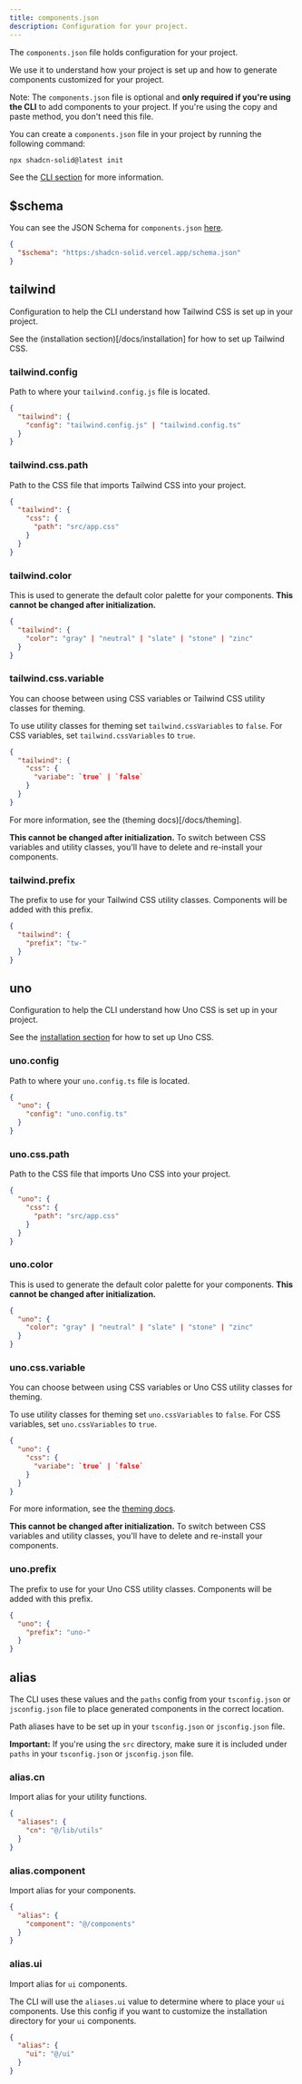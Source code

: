 ```yaml
---
title: components.json
description: Configuration for your project.
---
```


The `components.json` file holds configuration for your project.

We use it to understand how your project is set up and how to generate components customized for your project.

Note: The `components.json` file is optional and **only required if you're using the CLI** to
add components to your project. If you're using the copy and paste method, you don't need this
file.

You can create a `components.json` file in your project by running the following command:

```bash
npx shadcn-solid@latest init
```

See the [CLI section](/docs/cli) for more information.

## $schema

You can see the JSON Schema for `components.json` [here](https://shadcn-solid.vercel.app/schema.json).

```json title="components.json"
{
  "$schema": "https:/shadcn-solid.vercel.app/schema.json"
}
```

## tailwind

Configuration to help the CLI understand how Tailwind CSS is set up in your project.

See the (installation section)[/docs/installation] for how to set up Tailwind CSS.

### tailwind.config

Path to where your `tailwind.config.js` file is located.

```json title="components.json"
{
  "tailwind": {
    "config": "tailwind.config.js" | "tailwind.config.ts"
  }
}
```

### tailwind.css.path

Path to the CSS file that imports Tailwind CSS into your project.

```json title="components.json"
{
  "tailwind": {
    "css": {
      "path": "src/app.css"
    }
  }
}
```

### tailwind.color

This is used to generate the default color palette for your components. **This cannot be changed after initialization.**

```json title="components.json"
{
  "tailwind": {
    "color": "gray" | "neutral" | "slate" | "stone" | "zinc"
  }
}
```

### tailwind.css.variable

You can choose between using CSS variables or Tailwind CSS utility classes for theming.

To use utility classes for theming set `tailwind.cssVariables` to `false`. For CSS variables, set `tailwind.cssVariables` to `true`.

```json title="components.json"
{
  "tailwind": {
    "css": {
      "variabe": `true` | `false`
    }
  }
}
```

For more information, see the (theming docs)[/docs/theming].

**This cannot be changed after initialization.** To switch between CSS variables and utility classes, you'll have to delete and re-install your components.

### tailwind.prefix

The prefix to use for your Tailwind CSS utility classes. Components will be added with this prefix.

```json title="components.json"
{
  "tailwind": {
    "prefix": "tw-"
  }
}
```

## uno

Configuration to help the CLI understand how Uno CSS is set up in your project.

See the [installation section](/docs/installation) for how to set up Uno CSS.

### uno.config

Path to where your `uno.config.ts` file is located.

```json title="components.json"
{
  "uno": {
    "config": "uno.config.ts"
  }
}
```

### uno.css.path

Path to the CSS file that imports Uno CSS into your project.

```json title="components.json"
{
  "uno": {
    "css": {
      "path": "src/app.css"
    }
  }
}
```

### uno.color

This is used to generate the default color palette for your components. **This cannot be changed after initialization.**

```json title="components.json"
{
  "uno": {
    "color": "gray" | "neutral" | "slate" | "stone" | "zinc"
  }
}
```

### uno.css.variable

You can choose between using CSS variables or Uno CSS utility classes for theming.

To use utility classes for theming set `uno.cssVariables` to `false`. For CSS variables, set `uno.cssVariables` to `true`.

```json title="components.json"
{
  "uno": {
    "css": {
      "variabe": `true` | `false`
    }
  }
}
```

For more information, see the [theming docs](/docs/theming).

**This cannot be changed after initialization.** To switch between CSS variables and utility classes, you'll have to delete and re-install your components.

### uno.prefix

The prefix to use for your Uno CSS utility classes. Components will be added with this prefix.

```json title="components.json"
{
  "uno": {
    "prefix": "uno-"
  }
}
```

## alias

The CLI uses these values and the `paths` config from your `tsconfig.json` or `jsconfig.json` file to place generated components in the correct location.

Path aliases have to be set up in your `tsconfig.json` or `jsconfig.json` file.

**Important:** If you're using the `src` directory, make sure it is included under `paths` in
your `tsconfig.json` or `jsconfig.json` file.


### alias.cn

Import alias for your utility functions.

```json title="components.json"
{
  "aliases": {
    "cn": "@/lib/utils"
  }
}
```

### alias.component

Import alias for your components.

```json title="components.json"
{
  "alias": {
    "component": "@/components"
  }
}
```

### alias.ui

Import alias for `ui` components.

The CLI will use the `aliases.ui` value to determine where to place your `ui` components. Use this config if you want to customize the installation directory for your `ui` components.

```json title="components.json"
{
  "alias": {
    "ui": "@/ui"
  }
}
```
